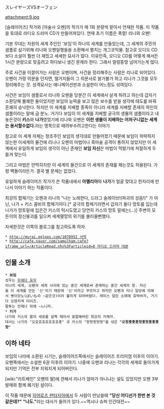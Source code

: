 スレイヤーズVSオーフェン

attachment:9.jpg


[슬레이어즈] 작가와 [마술사 오펜]의 작가가 매 1회 분량씩 맡아서 연재한 작품. 이 작품을 토대로 라디오 드라마 CD가 만들어져있다. 연재 초기 이름은 폭렬! 리나와 오펜!

기본 무대는 차원의 세계 주인인 '보임'이 하나의 세계를 만들었는데, 그 세계의 주민의 샘플로 삼기위해 리나와 오펜일행들을 소환해서 펼치는 개그코믹물. 참고로 오디오 CD보다 소설이 훨씬 더 재밌고 세세한 묘사가 많다. 이유인즉, 오디오 CD를 어떻게 해서든 1시간 분량으로 맞출려고 하다보니 생긴 문제라 한다. 그래서 얼렁뚱땅 넘어가는게 많다.

주로 사건을 이끌어가는 사람은 오펜이며, 사건을 정리해주는 사람은 리나로 되어있다. 오펜이 가령 의문을 던지면, 떨거지들이 그 의문사로 왈가불가 하고 리나가 그것을 모두 정리해주는 것. 성격묘사는 애니메이션판과 소설판이 어느정도 섞여있다.

사건은 보임이 샘플로서 리나와 오펜을 당분간 이 세계에서 살게 하려고 하는데 갑자기 소환당해 불쾌한 둘이었지만 보임의 능력을 보고 많은 보수를 받을 생각에 태도를 바꿔 흔쾌히 승낙한다. 하지만 이 세계를 지배할 종족이 아니라 세계를 지배할 존재의 하인의 샘플이라는 말에 급 분노. 거기다 보임이 이 세계를 지배할 궁극의 생물의 샘플이라고 내놓은것이 '''키스'''와 '''나가'''였었기에 리나와 오펜은 '''이런 생물이 지배하는 어처구니없는 세계는 용서할수없다.'''라는 명목으로 때려부수려고한다는 이야기

참고로 이 세계 자체는 창조주인 보임의 생각대로 만들어졌기 때문에 보임이 허락하지 않는한 이세계의 물건에 리나나 오펜의 마법이나 흑마술 공격이 통하지 않았지만 이 세계에서 유일하게 보임의 생각이 아닌 존재인 '''보임 자신'''은 마법이 먹혔기에 처절하게 두들겨 맞는다.

그리고 마법은 안먹히지만 이 세계의 물건으로 이 세계의 존재를 패는것도 허용된다. 가령 벽돌이라든가. 결국 별 문제는 없었다.


유일하게 슬레이어즈 작가가 쓴 작품내에서 '''아멜리아'''와 '''나가'''가 얼굴 맞대고 한자리에 만나서 이야기 하는 작품이다.

최강의 합체기는 오펜과 리나의 "나는 노래한다, 드라그 슬레이브!(파괴의 성음!)" 가 아닌, 나가 + 키스 콤비의 합체기이다.[* 궁극의 합체기라면서 갑자기 둘다 망토를 입는데 나가가 망토밑에 입은건 키스의 턱시도였고 당연히 키스의 망토 밑에는(...)] 주변의 모든이의 정신붕괴를 일으켜 세계멸망의 위기를 불러올뻔했다.


자세한것은 이쪽의 블로그를 참고하도록 하자.
 * [[http://murai.egloos.com/1078952 서적]]
 * [[http://cafe.naver.com/samulham.cafe?iframe_url=/ArticleRead.nhn%3Farticleid=8 라디오 드라마 대본]]

== 인물 소개 ==

 * '''보임'''
 성우는 [[우에다 유지]]
 리나의 세계, 오펜의 세계 사이에 있는 중간 세계로써 존재하는 중간 세계의 왕. 자신을 이 세계를 만든 '신'이기 때문에 '신'이라고 부르라고 하지만 오펜과 리나 일당에 의해서 뽀이모노(ぽいもの ~같은것)이라 불리게 되어버렸다. 레이스 달린 소매에 호박바지, 거기다 오렌지색 타이즈.
 말투는 언제나 뒤에 ~느니라.
 * '''키가'''
 나가와 키스의 몸의 세포를 살짝 떼어서 융합해버린 최강의 키메라.
 대사는 나가의 "오호호호호호호호홋" 과 키스의 "핫핫핫핫핫"을 섞은 '''"오핫홋홋홋핫홋핫홋홋홋핫"'''

== 이하 네타 ==
보임의 나라에 소환된 시기는,
슬레이어즈쪽에서는 슬레이어즈 프리미엄 이후의 이야기.
오펜쪽에서는 소설판 6권 이후의 이야기.
나중에 오펜과 리나는 각각의 세계로 돌아가게 되지만 기억은 전부 지워지게 되어버린다.

[wiki:"라트베인" 오펜의 딸]에 관해서 리나가 엄마가 아니냐는 설도 있었지만 오펜 3부 발매와 함께 폐기된 설이다.

이 작품 때문에 [[히어로즈 판타지아]]에서 두 사람이 만났을때 '''"당신 어디선가 한번 본 것 같은데?"''' '''"나도."'''라는 대사가 들어가 있다.~~역시나 슈퍼 인간대전~~
